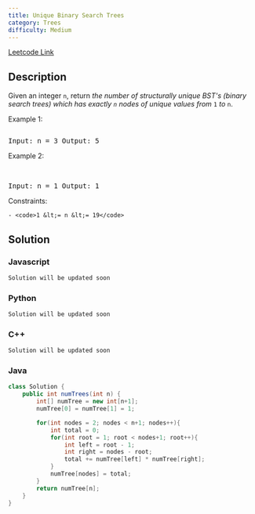 ```yaml
---
title: Unique Binary Search Trees
category: Trees
difficulty: Medium
---
```


<Callout>

[Leetcode Link](https://leetcode.com/problems/unique-binary-search-trees)

</Callout>

## Description

Given an integer <code>n</code>, return _the number of structurally unique BST&#39;s (binary search trees) which has exactly _<code>n</code>_ nodes of unique values from_ <code>1</code> _to_ <code>n</code>.

Example 1:

<Image
	alt=""
	src="https://assets.leetcode.com/uploads/2021/01/18/uniquebstn3.jpg"
	width={600}
	height={148}
/>
<br />
<pre className="overflow-x-auto">Input: n = 3 Output: 5</pre>

Example 2:

<br />
<pre className="overflow-x-auto">Input: n = 1 Output: 1</pre>

Constraints:

    - <code>1 &lt;= n &lt;= 19</code>

## Solution

### Javascript

```javascript
Solution will be updated soon
```

### Python

```python
Solution will be updated soon
```

### C++

```cpp
Solution will be updated soon
```

### Java

```java
class Solution {
    public int numTrees(int n) {
        int[] numTree = new int[n+1];
        numTree[0] = numTree[1] = 1;

        for(int nodes = 2; nodes < n+1; nodes++){
            int total = 0;
            for(int root = 1; root < nodes+1; root++){
                int left = root - 1;
                int right = nodes - root;
                total += numTree[left] * numTree[right];
            }
            numTree[nodes] = total;
        }
        return numTree[n];
    }
}

```
